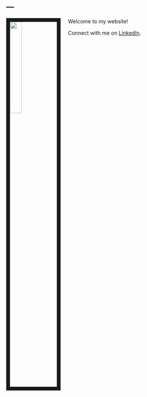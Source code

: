 ---
---

<link rel="stylesheet" href="styles.css" type="text/css">

<img src="images/headshot.jpg" style="width:25%; border:10px solid; margin-right: 20px" align="left">

Welcome to my website!

Connect with me on [LinkedIn](https://www.linkedin.com/in/collin-austad-a360116a/).